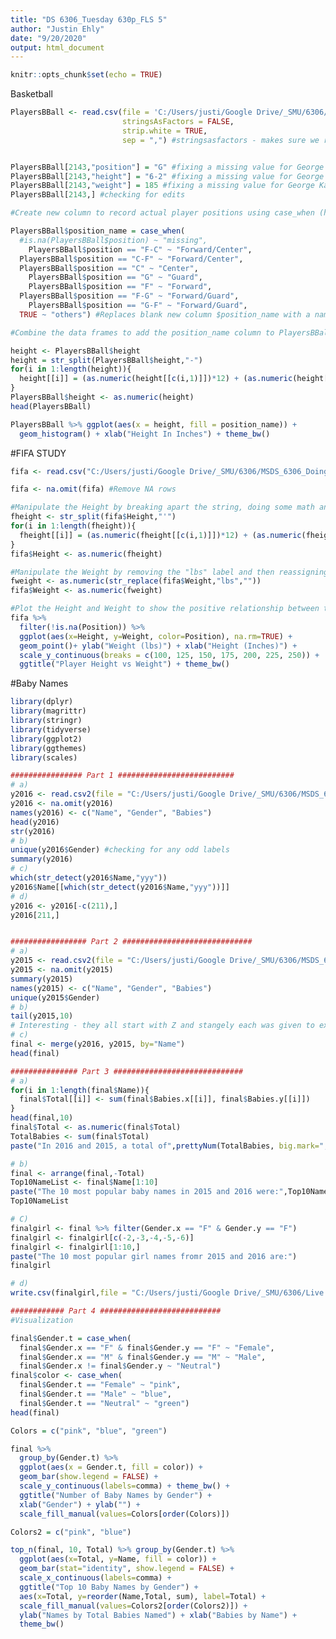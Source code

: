 ---
title: "DS 6306_Tuesday 630p_FLS 5"
author: "Justin Ehly"
date: "9/20/2020"
output: html_document
---

```{r setup, include=FALSE}
knitr::opts_chunk$set(echo = TRUE)
```

Basketball

```{r}
PlayersBBall <- read.csv(file = 'C:/Users/justi/Google Drive/_SMU/6306/MSDS_6306_Doing-Data-Science/Unit 2/PlayersBBall.csv', 
                         stringsAsFactors = FALSE,
                         strip.white = TRUE,
                         sep = ",") #stringsasfactors - makes sure we record the data as strings and not factors, strip.white removes any blank spaces in front of data in cells, sep = "," tells R that we are importing a comma separated file


PlayersBBall[2143,"position"] = "G" #fixing a missing value for George Karl 
PlayersBBall[2143,"height"] = "6-2" #fixing a missing value for George Karl 
PlayersBBall[2143,"weight"] = 185 #fixing a missing value for George Karl 
PlayersBBall[2143,] #checking for edits

#Create new column to record actual player positions using case_when (https://therbootcamp.github.io/Erfurt_2018June/_sessions/D1S2_Wrangling/Wrangling_practical.html)

PlayersBBall$position_name = case_when(
  #is.na(PlayersBBall$position) ~ "missing",
	PlayersBBall$position == "F-C" ~ "Forward/Center",
  PlayersBBall$position == "C-F" ~ "Forward/Center",
  PlayersBBall$position == "C" ~ "Center",
	PlayersBBall$position == "G" ~ "Guard",
	PlayersBBall$position == "F" ~ "Forward",
  PlayersBBall$position == "F-G" ~ "Forward/Guard",
	PlayersBBall$position == "G-F" ~ "Forward/Guard",
  TRUE ~ "others") #Replaces blank new column $position_name with a name based on the abbreviated position in $position

#Combine the data frames to add the position_name column to PlayersBBall

height <- PlayersBBall$height
height = str_split(PlayersBBall$height,"-")
for(i in 1:length(height)){
  height[[i]] = (as.numeric(height[[c(i,1)]])*12) + (as.numeric(height[[c(i,2)]]))
}
PlayersBBall$height <- as.numeric(height)
head(PlayersBBall)

PlayersBBall %>% ggplot(aes(x = height, fill = position_name)) +
  geom_histogram() + xlab("Height In Inches") + theme_bw()

```

#FIFA STUDY

```{r}
fifa <- read.csv("C:/Users/justi/Google Drive/_SMU/6306/MSDS_6306_Doing-Data-Science/Unit 3/FIFA Players.csv")

fifa <- na.omit(fifa) #Remove NA rows

#Manipulate the Height by breaking apart the string, doing some math and then reassigning it to the original df
fheight <- str_split(fifa$Height,"'") 
for(i in 1:length(fheight)){
  fheight[[i]] = (as.numeric(fheight[[c(i,1)]])*12) + (as.numeric(fheight[[c(i,2)]]))
}
fifa$Height <- as.numeric(fheight)

#Manipulate the Weight by removing the "lbs" label and then reassigning it to the original df
fweight <- as.numeric(str_replace(fifa$Weight,"lbs",""))
fifa$Weight <- as.numeric(fweight)

#Plot the Height and Weight to show the positive relationship between them
fifa %>% 
  filter(!is.na(Position)) %>%
  ggplot(aes(x=Height, y=Weight, color=Position), na.rm=TRUE) +
  geom_point()+ ylab("Weight (lbs)") + xlab("Height (Inches)") +
  scale_y_continuous(breaks = c(100, 125, 150, 175, 200, 225, 250)) +
  ggtitle("Player Height vs Weight") + theme_bw()


```

#Baby Names

```{r}
library(dplyr)
library(magrittr)
library(stringr)
library(tidyverse)
library(ggplot2)
library(ggthemes)
library(scales)

################ Part 1 ##########################
# a)
y2016 <- read.csv2(file = "C:/Users/justi/Google Drive/_SMU/6306/MSDS_6306_Doing-Data-Science/Unit 5/yob2016.txt", sep=";")
y2016 <- na.omit(y2016)
names(y2016) <- c("Name", "Gender", "Babies")
head(y2016)
str(y2016)
# b)
unique(y2016$Gender) #checking for any odd labels
summary(y2016)
# c)
which(str_detect(y2016$Name,"yyy"))
y2016$Name[[which(str_detect(y2016$Name,"yyy"))]]
# d)
y2016 <- y2016[-c(211),]
y2016[211,]


################# Part 2 #############################
# a) 
y2015 <- read.csv2(file = "C:/Users/justi/Google Drive/_SMU/6306/MSDS_6306_Doing-Data-Science/Unit 5/yob2015.txt", sep=",")
y2015 <- na.omit(y2015)
summary(y2015)
names(y2015) <- c("Name", "Gender", "Babies")
unique(y2015$Gender)
# b)
tail(y2015,10)
# Interesting - they all start with Z and stangely each was given to exactly 5 babies in 2015 
# c)
final <- merge(y2016, y2015, by="Name")
head(final)

############### Part 3 #############################
# a) 
for(i in 1:length(final$Name)){
  final$Total[[i]] <- sum(final$Babies.x[[i]], final$Babies.y[[i]])  
}
head(final,10)
final$Total <- as.numeric(final$Total)
TotalBabies <- sum(final$Total)
paste("In 2016 and 2015, a total of",prettyNum(TotalBabies, big.mark=",", scientific = FALSE),"were given popular baby names.")

# b)
final <- arrange(final,-Total)
Top10NameList <- final$Name[1:10]
paste("The 10 most popular baby names in 2015 and 2016 were:",Top10NameList)
Top10NameList

# C)
finalgirl <- final %>% filter(Gender.x == "F" & Gender.y == "F") 
finalgirl <- finalgirl[c(-2,-3,-4,-5,-6)]
finalgirl <- finalgirl[1:10,]
paste("The 10 most popular girl names fromr 2015 and 2016 are:")
finalgirl

# d)
write.csv(finalgirl,file = "C:/Users/justi/Google Drive/_SMU/6306/Live Sessions Assignments/final_girlnames.csv")

############ Part 4 ###########################
#Visualization

final$Gender.t = case_when(
  final$Gender.x == "F" & final$Gender.y == "F" ~ "Female",
  final$Gender.x == "M" & final$Gender.y == "M" ~ "Male",
  final$Gender.x != final$Gender.y ~ "Neutral")
final$color <- case_when(
  final$Gender.t == "Female" ~ "pink",
  final$Gender.t == "Male" ~ "blue",
  final$Gender.t == "Neutral" ~ "green")
head(final)

Colors = c("pink", "blue", "green")

final %>% 
  group_by(Gender.t) %>%
  ggplot(aes(x = Gender.t, fill = color)) + 
  geom_bar(show.legend = FALSE) +
  scale_y_continuous(labels=comma) + theme_bw() +
  ggtitle("Number of Baby Names by Gender") +
  xlab("Gender") + ylab("") +
  scale_fill_manual(values=Colors[order(Colors)]) 

Colors2 = c("pink", "blue")

top_n(final, 10, Total) %>% group_by(Gender.t) %>%
  ggplot(aes(x=Total, y=Name, fill = color)) +
  geom_bar(stat="identity", show.legend = FALSE) +
  scale_x_continuous(labels=comma) +
  ggtitle("Top 10 Baby Names by Gender") +
  aes(x=Total, y=reorder(Name,Total, sum), label=Total) +
  scale_fill_manual(values=Colors2[order(Colors2)]) +
  ylab("Names by Total Babies Named") + xlab("Babies by Name") +
  theme_bw()

```